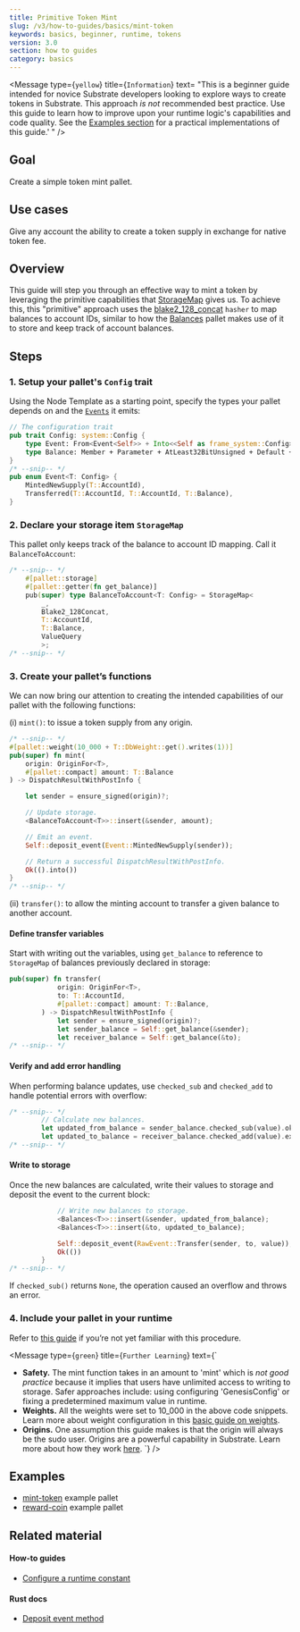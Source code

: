 ```yaml
---
title: Primitive Token Mint
slug: /v3/how-to-guides/basics/mint-token
keywords: basics, beginner, runtime, tokens
version: 3.0 
section: how to guides
category: basics
---
```


<Message
  type={`yellow`}
  title={`Information`}
  text=
    "This is a beginner guide intended for novice
    Substrate developers looking to explore ways to create tokens in Substrate.
    This approach _is not_ recommended best practice.
    Use this guide to learn how to improve upon your runtime logic's
    capabilities and code quality. See the
    [Examples section](#examples)
    for a practical implementations of this guide.'
	"
/>

## Goal

Create a simple token mint pallet.

## Use cases

Give any account the ability to create a token supply in exchange for native token fee.

## Overview

This guide will step you through an effective way to mint a token by leveraging the primitive capabilities that
[StorageMap][storagemap-rustdocs] gives us. To achieve this, this "primitive" approach uses the [blake2_128_concat][blake2-128-concat-rustdocs] `hasher` to map balances to account IDs, similar to how the [Balances][balances-frame] pallet makes use of it to store and keep track of account balances.

## Steps

### 1. Setup your pallet's `Config` trait

Using the Node Template as a starting point, specify the types your pallet depends on and the [`Events`][events-kb] it emits:

```rust
// The configuration trait
pub trait Config: system::Config {
	type Event: From<Event<Self>> + Into<<Self as frame_system::Config>::Event>;
	type Balance: Member + Parameter + AtLeast32BitUnsigned + Default + Copy;
}
/* --snip-- */
pub enum Event<T: Config> {
	MintedNewSupply(T::AccountId),
	Transferred(T::AccountId, T::AccountId, T::Balance),
}
```

### 2. Declare your storage item `StorageMap`

This pallet only keeps track of the balance to account ID mapping. Call it `BalanceToAccount`:

```rust
/* --snip-- */
	#[pallet::storage]
	#[pallet::getter(fn get_balance)]
	pub(super) type BalanceToAccount<T: Config> = StorageMap<
		_,
		Blake2_128Concat,
		T::AccountId,
		T::Balance,
		ValueQuery
		>;
/* --snip-- */
```

### 3. Create your pallet’s functions

We can now bring our attention to creating the intended capabilities of our pallet with the following functions:

(i) `mint()`: to issue a token supply from any origin.

```rust
/* --snip-- */
#[pallet::weight(10_000 + T::DbWeight::get().writes(1))]
pub(super) fn mint(
	origin: OriginFor<T>,
	#[pallet::compact] amount: T::Balance
) -> DispatchResultWithPostInfo {

	let sender = ensure_signed(origin)?;

	// Update storage.
	<BalanceToAccount<T>>::insert(&sender, amount);

	// Emit an event.
	Self::deposit_event(Event::MintedNewSupply(sender));

	// Return a successful DispatchResultWithPostInfo.
	Ok(().into())
}
/* --snip-- */
```

(ii) `transfer()`: to allow the minting account to transfer a given balance to another account.

#### Define transfer variables

Start with writing out the variables, using `get_balance` to reference to `StorageMap` of balances previously
declared in storage:

```rust
pub(super) fn transfer(
			origin: OriginFor<T>,
			to: T::AccountId,
			#[pallet::compact] amount: T::Balance,
		) -> DispatchResultWithPostInfo {
			let sender = ensure_signed(origin)?;
			let sender_balance = Self::get_balance(&sender);
			let receiver_balance = Self::get_balance(&to);
/* --snip-- */
```

#### Verify and add error handling

When performing balance updates, use `checked_sub` and `checked_add` to handle potential errors with overflow:

```rust
/* --snip-- */
		// Calculate new balances.
		let updated_from_balance = sender_balance.checked_sub(value).ok_or(<Error<T>>::InsufficientFunds)?;
		let updated_to_balance = receiver_balance.checked_add(value).expect("Entire supply fits in u64, qed");
/* --snip-- */
```

#### Write to storage

Once the new balances are calculated, write their values to storage and deposit the event to the current block:

```rust
			// Write new balances to storage.
			<Balances<T>>::insert(&sender, updated_from_balance);
			<Balances<T>>::insert(&to, updated_to_balance);

			Self::deposit_event(RawEvent::Transfer(sender, to, value));
			Ok(())
		}
/* --snip-- */
```

If `checked_sub()` returns `None`, the operation caused an overflow and throws an error.

### 4. Include your pallet in your runtime

Refer to [this guide](./pallet-integration) if you’re not yet familiar with this procedure.

<Message
  type={`green`}
  title={`Further Learning`}
  text={`
  - **Safety.** The mint function takes in an amount to 'mint' which is *not good practice* because it implies that
    users have unlimited access to writing to storage. Safer approaches include: using configuring 'GenesisConfig' or
    fixing a predetermined maximum value in runtime.
  - **Weights.** All the weights were set to 10_000 in the above code snippets. Learn more about weight
    configuration in this [basic guide on weights](./basic-tx-weight-calculations).
  - **Origins.** One assumption this guide makes is that the origin will always be the sudo user.
    Origins are a powerful capability in Substrate. Learn more about how they work
    [here](https://substrate.dev/docs/en/knowledgebase/runtime/origin).
  `}
/>

## Examples

- [mint-token](https://github.com/substrate-developer-hub/substrate-how-to-guides/blob/main/example-code/template-node/pallets/mint-token/src/lib.rs) example pallet
- [reward-coin](https://github.com/substrate-developer-hub/substrate-how-to-guides/blob/main/example-code/template-node/pallets/reward-coin/src/lib.rs) example pallet

## Related material

#### How-to guides

- [Configure a runtime constant](./configurable-constants)

#### Rust docs

- [Deposit event method][deposit-event-rustdocs]

[storagemap-rustdocs]: https://substrate.dev/rustdocs/v3.0.0/frame_support/storage/trait.StorageMap.html
[blake2-128-concat-rustdocs]: https://substrate.dev/docs/en/knowledgebase/runtime/storage#hashing-algorithms
[balances-frame]: https://substrate.dev/docs/en/knowledgebase/runtime/frame#balances
[events-kb]: https://substrate.dev/docs/en/knowledgebase/runtime/events
[deposit-event-rustdocs]: https://substrate.dev/rustdocs/v3.0.0/frame_system/pallet/struct.Pallet.html#method.deposit_event
